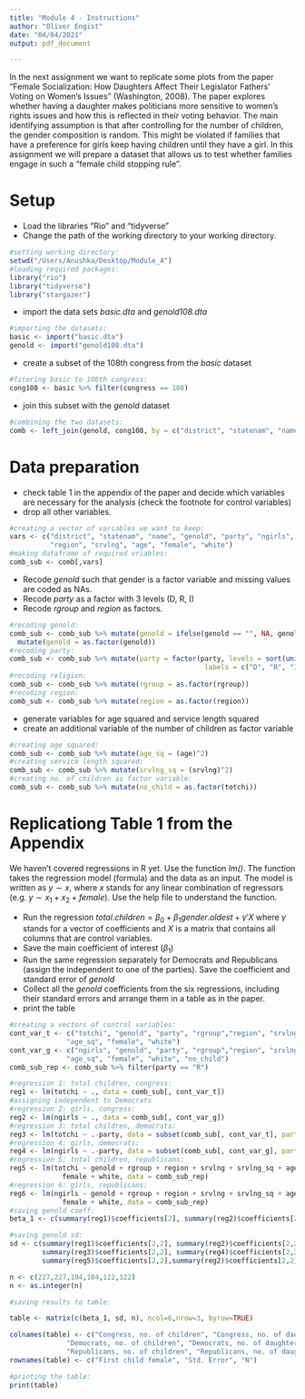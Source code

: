 ```yaml
---
title: "Module 4 - Instructions"
author: "Oliver Engist"
date: "04/04/2021"
output: pdf_document

---
```


In the next assignment we want to replicate some plots from the paper "Female Socialization: How Daughters Affect Their Legislator Fathers' Voting on Women's Issues" (Washington, 2008). The paper explores whether having a daughter makes politicians more sensitive to women's rights issues and how this is reflected in their voting behavior. The main identifying assumption is that after controlling for the number of children, the gender composition is random. This might be violated if families that have a preference for girls keep having children until they have a girl. In this assignment we will prepare a dataset that allows us to test whether families engage in such a "female child stopping rule".


# Setup

* Load the libraries "Rio" and "tidyverse"
* Change the path of the working directory to your working directory.

```r
#setting working directory:
setwd("/Users/Anushka/Desktop/Module_4")
#loading required packages:
library("rio")
library("tidyverse")
library("stargazer")
```

* import the data sets *basic.dta* and *genold108.dta*

```r
#importing the datasets:
basic <- import("basic.dta")
genold <- import("genold108.dta")
```

* create a subset of the 108th congress from the *basic* dataset

```r
#fitering basic to 108th congress:
cong108 <- basic %>% filter(congress == 108)
```

* join this subset with the *genold* dataset

```r
#combining the two datasets:
comb <- left_join(genold, cong108, by = c("district", "statenam", "name"))
```

# Data preparation

* check table 1 in the appendix of the paper and decide which variables are necessary for the analysis (check the footnote for control variables)
* drop all other variables.

```r
#creating a vector of variables we want to keep:
vars <- c("district", "statenam", "name", "genold", "party", "ngirls", "totchi", "rgroup",
          "region", "srvlng", "age", "female", "white")
#making dataframe of required vriables:
comb_sub <- comb[,vars]
```

* Recode *genold* such that gender is a factor variable and missing values are coded as NAs.
* Recode *party* as a factor with 3 levels (D, R, I)
* Recode *rgroup* and *region* as factors.

```r
#recoding genold:
comb_sub <- comb_sub %>% mutate(genold = ifelse(genold == "", NA, genold)) %>%
  mutate(genold = as.factor(genold))
#recoding party:
comb_sub <- comb_sub %>% mutate(party = factor(party, levels = sort(unique(party)), 
                                                labels = c("D", "R", "I")))
#recoding religion:
comb_sub <- comb_sub %>% mutate(rgroup = as.factor(rgroup))
#recoding region:
comb_sub <- comb_sub %>% mutate(region = as.factor(region))
```

* generate variables for age squared and service length squared
* create an additional variable of the number of children as factor variable

```r
#creating age squared:
comb_sub <- comb_sub %>% mutate(age_sq = (age)^2)
#creating service length squared:
comb_sub <- comb_sub %>% mutate(srvlng_sq = (srvlng)^2)
#creating no. of children as factor variable:
comb_sub <- comb_sub %>% mutate(no_child = as.factor(totchi))
```

# Replicationg Table 1 from the Appendix

We haven't covered regressions in R yet. Use the function *lm()*. The function takes the regression model (formula) and the data as an input. The model is written as $y \sim x$, where $x$ stands for any linear combination of regressors (e.g. $y \sim x_1 + x_2 + female$). Use the help file to understand the function.

* Run the regression $total.children = \beta_0 + \beta_1 gender.oldest + \gamma'X$ where $\gamma$ stands for a vector of coefficients and $X$ is a matrix that contains all columns that are control variables.\footnote{This is just a short notation instead of writing the full model with all control variables $totchi = \beta_0 + \beta_1 genold + \gamma_1 age + \gamma_2 age^2 + \gamma_3 Democrat + ... + \epsilon$ which quickly gets out of hand for large models.}
* Save the main coefficient of interest ($\beta_1$)
* Run the same regression separately for Democrats and Republicans (assign the independent to one of the parties). Save the coefficient and standard error of *genold*
* Collect all the *genold* coefficients from the six regressions, including their standard errors and arrange them in a table as in the paper.
* print the table

```r
#creating a vectors of control variables:
cont_var_t <- c("totchi", "genold", "party", "rgroup","region", "srvlng", "srvlng_sq", "age", 
              "age_sq", "female", "white")
cont_var_g <- c("ngirls", "genold", "party", "rgroup","region", "srvlng", "srvlng_sq", "age", 
              "age_sq", "female", "white", "no_child")
comb_sub_rep <- comb_sub %>% filter(party == "R")

#regression 1: total children, congress:
reg1 <- lm(totchi ~ ., data = comb_sub[, cont_var_t])
#assigning independent to Democrats
#regression 2: girls, congress:
reg2 <- lm(ngirls ~ ., data = comb_sub[, cont_var_g])
#regression 3: total children, democrats:
reg3 <- lm(totchi ~ .-party, data = subset(comb_sub[, cont_var_t], party =! "R"))
#regression 4: girls, democrats:
reg4 <- lm(ngirls ~ .-party, data = subset(comb_sub[, cont_var_g], party =! "R"))
#regression 5: total children, republicans:
reg5 <- lm(totchi ~ genold + rgroup + region + srvlng + srvlng_sq + age + age_sq + 
             female + white, data = comb_sub_rep)
#regression 6: girls, republicans:
reg6 <- lm(ngirls ~ genold + rgroup + region + srvlng + srvlng_sq + age + age_sq + 
             female + white, data = comb_sub_rep)
#saving genold coeff:
beta_1 <- c(summary(reg1)$coefficients[2], summary(reg2)$coefficients[2], summary(reg3)$coefficients[2], summary(reg4)$coefficients[2], summary(reg5)$coefficients[2], summary(reg6)$coefficients[2]) 

#saving genold sd:
sd <- c(summary(reg1)$coefficients[2,2], summary(reg2)$coefficients[2,2],
        summary(reg3)$coefficients[2,2], summary(reg4)$coefficients[2,2],
        summary(reg5)$coefficients[2,2],summary(reg2)$coefficients[2,2])

n <- c(227,227,104,104,122,122)
n <- as.integer(n)

#saving results to table:

table <- matrix(c(beta_1, sd, n), ncol=6,nrow=3, byrow=TRUE)

colnames(table) <- c("Congress, no. of children", "Congress, no. of daughters", 
              "Democrats, no. of children", "Democrats, no. of daughters",
              "Republicans, no. of children", "Republicans, no. of daughters")
rownames(table) <- c("First child female", "Std. Error", "N")

#printing the table:
print(table)
```


```r

```